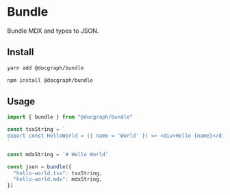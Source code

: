 # Bundle

Bundle MDX and types to JSON.

## Install

```bash
yarn add @docgraph/bundle
```

```bash
npm install @docgraph/bundle
```

## Usage

```js
import { bundle } from "@docgraph/bundle"

const tsxString = `
export const HelloWorld = ({ name = 'World' }) => <div>Hello {name}</div>
`

const mdxString = `# Hello World`

const json = bundle({
  "hello-world.tsx": tsxString,
  "hello-world.mdx": mdxString,
})
```
